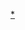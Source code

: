 {{navbox
|name  = 漢特-曼西自治區行政區劃
|title = [[漢特-曼西自治區]]{{tsl|en|Administrative divisions of Khanty-Mansi Autonomous Okrug|汉特-曼西自治区行政区划|行政区划}}
|listclass=hlist
|above = 區府：[[漢特-曼西斯克]]
|imageleft = [[File:Coat of arms of Yugra (1995).svg|40px|Coat of arms of Khanty-Mansi Autonomous Okrug]]
|image = [[File:Flag of Yugra.svg|40px|Flag of Khanty-Mansi Autonomous Okrug]]
|group1=区
|list1=
*[[別洛亞爾斯基區 (漢特-曼西自治區)|別洛亞爾斯基區]]
*[[別廖佐沃區]]
*[[漢特-曼西斯克區]]
*[[孔達區]]
*[[涅夫捷尤甘斯克區]]
*[[下瓦爾托夫斯克區]]
*[[十月村區 (漢特-曼西自治區)|十月村區]]
*[[蘇維埃茨基區 (漢特-曼西自治區)|蘇維埃茨基區]]
*[[蘇爾古特區]]
|group2=城镇
|list2=
*[[別洛亞爾斯基 (漢特-曼西自治區)|別洛亞爾斯基]]
*[[汉特-曼西斯克]]
*[[科加林]]
*[[蘭格帕斯]]
*[[良托爾]]
*[[梅吉翁]]
*[[涅夫捷尤甘斯克]]
*[[下瓦爾托夫斯克]]
*[[尼亞甘]]
*[[波卡奇]]
*[[佩季亞赫]]
*[[拉杜日內 (漢特-曼西自治區)|拉杜日內]]
*[[蘇維埃茨基 (漢特-曼西自治區)|蘇維埃茨基]]
*[[蘇爾古特]]
*[[烏拉伊]]
*[[尤戈爾斯克]]
|group3=[[市級鎮]]
|list3=
*{{tsl|en|Agirish|阿吉里什}}
*{{tsl|en|Andra, Russia|安德拉 (俄罗斯)|安德拉}}
*{{tsl|en|Barsovo, Khanty-Mansi Autonomous Okrug|巴尔索沃 (汉特-曼西自治区)|巴尔索沃}}
*{{tsl|en|Bely Yar, Khanty-Mansi Autonomous Okrug|白亚尔 (汉特-曼西自治区)|白亚尔}}
*{{tsl|en|Beryozovo, Khanty-Mansi Autonomous Okrug|别廖佐沃 (汉特-曼西自治区)|别廖佐沃}}
*{{tsl|en|Fyodorovsky, Khanty-Mansi Autonomous Okrug|费奥多罗夫斯基 (汉特-曼西自治区)|费奥多罗夫斯基}}
*{{tsl|en|Igrim|伊格里姆}}
*{{tsl|en|Izluchinsk|伊兹卢钦斯克}}
*{{tsl|en|Kondinskoye, Khanty-Mansi Autonomous Okrug|孔金斯科耶 (汉特-曼西自治区)|孔金斯科耶}}
*{{tsl|en|Kommunistichesky|共产主义镇}}
*{{tsl|en|Kuminsky|库明斯基}}
*{{tsl|en|Lugovoy|卢戈沃伊}}
*{{tsl|en|Malinovsky (urban-type settlement)|马利诺夫斯基 (市级镇)|马利诺夫斯基}}
*{{tsl|en|Mezhdurechensky, Khanty-Mansi Autonomous Okrug|梅日杜列琴斯基 (汉特-曼西自治区)|梅日杜列琴斯基}}
*{{tsl|en|Mortka|莫尔特卡}}
*{{tsl|en|Novoagansk|新阿甘斯克}}
*{{tsl|en|Oktyabrskoye, Khanty-Mansi Autonomous Okrug|十月村 (汉特-曼西自治区)|十月村}}
*{{tsl|en|Pionersky, Khanty-Mansi Autonomous Okrug|皮奥涅尔斯基 (汉特-曼西自治区)|皮奥涅尔斯基}}
*{{tsl|en|Poykovsky|波伊科夫斯基}}
*{{tsl|en|Priobye|普里奥比耶}}
*{{tsl|en|Talinka|塔林卡}}
*{{tsl|en|Tayozhny, Khanty-Mansi Autonomous Okrug|塔约日内 (汉特-曼西自治区)|塔约日内}}
*{{tsl|en|Vysoky, Khanty-Mansi Autonomous Okrug|维索基 (汉特-曼西自治区)|维索基}}
*{{tsl|en|Zelenoborsk|泽列诺博尔斯克}}
}}<noinclude>[[Category:漢特-曼西自治區城市|*]]</noinclude>